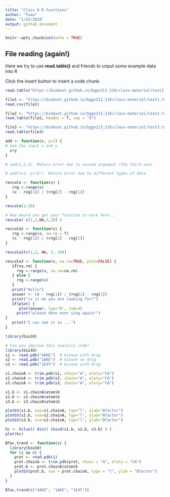 ```yaml
---
title: "Class 6 R Functions"
author: "Tuan"
date: "1/25/2019"
output: github_document
---
```


```r
knitr::opts_chunk$set(echo = TRUE)
```

## File reading (again!)

Here we try to use **read.table()** and friends to unput some example data into R

Click the insert button to insert a code chunk.
```r
read.table("https://bioboot.github.io/bggn213_S18/class-material/test1.txt", header = T, sep = ",")
```
```r
file1 <- "https://bioboot.github.io/bggn213_S18/class-material/test1.txt"
read.csv(file1)
```

```r
file2 <- "https://bioboot.github.io/bggn213_S18/class-material/test2.txt"
read.table(file2, header = T, sep = "$")
```

```r
file3 <- "https://bioboot.github.io/bggn213_S18/class-material/test3.txt"
read.table(file3)
```

```r
add <- function(x, y=1) {
# Sum the input x and y 
  x+y
}

# add(1,2,3). Return error due to unsued argument (the third one)

# add(x=1, y="b"). Return error due to different types of data
```

```r
rescale <- function(x) {
   rng <-range(x)
   (x - rng[1]) / (rng[2] - rng[1])
}
```

```r
rescale(1:10)
```

```r
# How would you get your function to work here...
rescale( c(1,2,NA,3,10) )

```

```r
rescale2 <- function(x) {
   rng <-range(x, na.rm = T)
   (x - rng[1]) / (rng[2] - rng[1])
}
```

```r
rescale2(c(1,2, NA, 3, 10))
```

```r
rescale3 <- function(x, na.rm=TRUE, plot=FALSE) {
   if(na.rm) {
     rng <-range(x, na.rm=na.rm)
   } else {
     rng <-range(x)
   }
   print("Hello")
   answer <- (x - rng[1]) / (rng[2] - rng[1])
   print("is it me you are looking for?")
   if(plot) {
      plot(answer, typ="b", lwd=4)
     print("please done ever sing again!")
}
   print("I can see it in ...")
}
```

```r
library(bio3d)
```

```r
# Can you improve this analysis code?
library(bio3d)
s1 <- read.pdb("4AKE")  # kinase with drug
s2 <- read.pdb("1AKE")  # kinase no drug
s3 <- read.pdb("1E4Y")  # kinase with drug

s1.chainA <- trim.pdb(s1, chain="A", elety="CA")
s2.chainA <- trim.pdb(s2, chain="A", elety="CA")
s3.chainA <- trim.pdb(s3, chain="A", elety="CA")

s1.b <- s1.chainA$atom$b
s2.b <- s2.chainA$atom$b
s3.b <- s3.chainA$atom$b

plotb3(s1.b, sse=s1.chainA, typ="l", ylab="Bfactor")
plotb3(s2.b, sse=s2.chainA, typ="l", ylab="Bfactor")
plotb3(s3.b, sse=s3.chainA, typ="l", ylab="Bfactor")
```
```r
hc <- hclust( dist( rbind(s1.b, s2.b, s3.b) ) )
plot(hc)
```

```r
Bfac.trend <- function(x) {
  library(bio3d) 
  for (i in x) {
    prot <- read.pdb(i)
    prot.chainA <- trim.pdb(prot, chain = "A", elety = "CA")
    prot.b <- prot.chainA$atom$b
    plotb3(prot.b, sse = prot.chainA, type = "l", ylab = "Bfactor")
  }
}
```

```r
Bfac.trend(c("4AKE", "1AKE", "1E4Y"))
```


